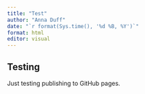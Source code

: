```yaml
---
title: "Test"
author: "Anna Duff"
date: "`r format(Sys.time(), '%d %B, %Y')`"
format: html
editor: visual
---
```


## Testing

Just testing publishing to GitHub pages.
